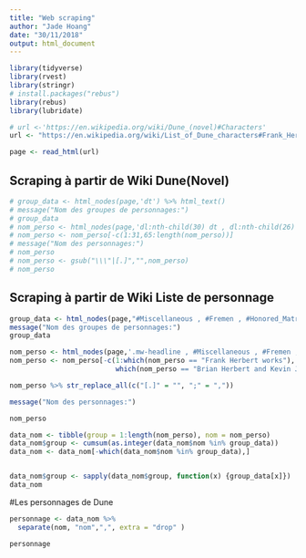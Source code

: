 ```yaml
---
title: "Web scraping"
author: "Jade Hoang"
date: "30/11/2018"
output: html_document
---
```


```r
library(tidyverse)
library(rvest)
library(stringr) 
# install.packages("rebus")
library(rebus)
library(lubridate)
```

```r
# url <-'https://en.wikipedia.org/wiki/Dune_(novel)#Characters'
url <- "https://en.wikipedia.org/wiki/List_of_Dune_characters#Frank_Herbert_works"

page <- read_html(url)
```

## Scraping à partir de Wiki Dune(Novel)
```r
# group_data <- html_nodes(page,'dt') %>% html_text()
# message("Nom des groupes de personnages:")
# group_data
# nom_perso <- html_nodes(page,'dl:nth-child(30) dt , dl:nth-child(26) dt , dl:nth-child(24) dt , h2+ dl dt , dl:nth-child(28) dt , li') %>% html_text()
# nom_perso <- nom_perso[-c(1:31,65:length(nom_perso))]
# message("Nom des personnages:")
# nom_perso
# nom_perso <- gsub("\\\"|[.]","",nom_perso)
# nom_perso
```

## Scraping à partir de Wiki Liste de personnage
```r
group_data <- html_nodes(page,"#Miscellaneous , #Fremen , #Honored_Matres , #Spacing_Guild , #Bene_Tleilax , #Bene_Gesserit , #House_Harkonnen , #House_Atreides") %>% html_text()
message("Nom des groupes de personnages:")
group_data

nom_perso <- html_nodes(page,'.mw-headline , #Miscellaneous , #Fremen , #Honored_Matres , #Spacing_Guild , #Bene_Tleilax , #Bene_Gesserit , #Imperial_House_Corrino , #House_Harkonnen ,#House_Atreides , li') %>% html_text()
nom_perso <- nom_perso[-c(1:which(nom_perso == "Frank Herbert works"),
                          which(nom_perso == "Brian Herbert and Kevin J. Anderson works"):length(nom_perso))]

nom_perso %>% str_replace_all(c("[.]" = "", ";" = ","))

message("Nom des personnages:")

nom_perso

```

```r
data_nom <- tibble(group = 1:length(nom_perso), nom = nom_perso)
data_nom$group <- cumsum(as.integer(data_nom$nom %in% group_data))
data_nom <- data_nom[-which(data_nom$nom %in% group_data),]


data_nom$group <- sapply(data_nom$group, function(x) {group_data[x]})
data_nom

```

#Les personnages de Dune
```r
personnage <- data_nom %>%
  separate(nom, "nom",",", extra = "drop" )

personnage
```

